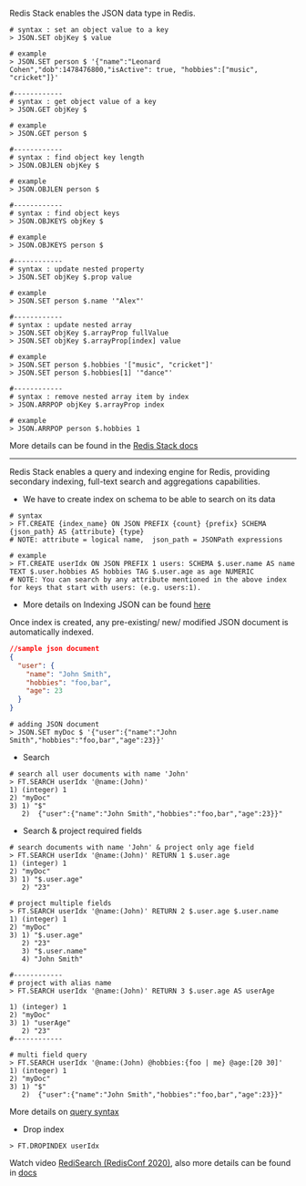 
Redis Stack enables the JSON data type in Redis.

```shell
# syntax : set an object value to a key
> JSON.SET objKey $ value

# example
> JSON.SET person $ '{"name":"Leonard Cohen","dob":1478476800,"isActive": true, "hobbies":["music", "cricket"]}'

#------------
# syntax : get object value of a key
> JSON.GET objKey $

# example
> JSON.GET person $

#------------
# syntax : find object key length
> JSON.OBJLEN objKey $

# example
> JSON.OBJLEN person $

#------------
# syntax : find object keys
> JSON.OBJKEYS objKey $

# example
> JSON.OBJKEYS person $

#------------
# syntax : update nested property
> JSON.SET objKey $.prop value

# example
> JSON.SET person $.name '"Alex"'

#------------
# syntax : update nested array
> JSON.SET objKey $.arrayProp fullValue
> JSON.SET objKey $.arrayProp[index] value

# example
> JSON.SET person $.hobbies '["music", "cricket"]'
> JSON.SET person $.hobbies[1] '"dance"'

#------------
# syntax : remove nested array item by index
> JSON.ARRPOP objKey $.arrayProp index

# example
> JSON.ARRPOP person $.hobbies 1
```

More details can be found in the [Redis Stack docs](https://redis.io/docs/stack/json/)

---

Redis Stack enables a query and indexing engine for Redis, providing secondary indexing, full-text search and aggregations capabilities.

- We have to create index on schema to be able to search on its data

```shell
# syntax
> FT.CREATE {index_name} ON JSON PREFIX {count} {prefix} SCHEMA {json_path} AS {attribute} {type}
# NOTE: attribute = logical name,  json_path = JSONPath expressions

# example
> FT.CREATE userIdx ON JSON PREFIX 1 users: SCHEMA $.user.name AS name TEXT $.user.hobbies AS hobbies TAG $.user.age as age NUMERIC
# NOTE: You can search by any attribute mentioned in the above index for keys that start with users: (e.g. users:1).
```

- More details on Indexing JSON can be found [here](https://redis.io/docs/stack/search/indexing_json/)

Once index is created, any pre-existing/ new/ modified JSON document is automatically indexed.

```json
//sample json document
{
  "user": {
    "name": "John Smith",
    "hobbies": "foo,bar",
    "age": 23
  }
}
```

```shell
# adding JSON document
> JSON.SET myDoc $ '{"user":{"name":"John Smith","hobbies":"foo,bar","age":23}}'
```

- Search

```shell
# search all user documents with name 'John'
> FT.SEARCH userIdx '@name:(John)'
1) (integer) 1
2) "myDoc"
3) 1) "$"
   2)  {"user":{"name":"John Smith","hobbies":"foo,bar","age":23}}"
```

- Search & project required fields

```shell
# search documents with name 'John' & project only age field
> FT.SEARCH userIdx '@name:(John)' RETURN 1 $.user.age
1) (integer) 1
2) "myDoc"
3) 1) "$.user.age"
   2) "23"
```

```shell
# project multiple fields
> FT.SEARCH userIdx '@name:(John)' RETURN 2 $.user.age $.user.name
1) (integer) 1
2) "myDoc"
3) 1) "$.user.age"
   2) "23"
   3) "$.user.name"
   4) "John Smith"

#------------
# project with alias name
> FT.SEARCH userIdx '@name:(John)' RETURN 3 $.user.age AS userAge

1) (integer) 1
2) "myDoc"
3) 1) "userAge"
   2) "23"
#------------

# multi field query
> FT.SEARCH userIdx '@name:(John) @hobbies:{foo | me} @age:[20 30]'
1) (integer) 1
2) "myDoc"
3) 1) "$"
   2)  {"user":{"name":"John Smith","hobbies":"foo,bar","age":23}}"
```

More details on [query syntax](https://redis.io/docs/stack/search/reference/query_syntax/)

- Drop index

```shell
> FT.DROPINDEX userIdx
```

Watch video [RediSearch (RedisConf 2020)](https://www.youtube.com/watch?v=9R29LLWquME), also more details can be found in [docs](https://redis.io/docs/stack/search/)
